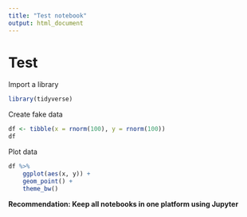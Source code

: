 ```yaml
---
title: "Test notebook"
output: html_document
---
```


# Test

Import a library

```r
library(tidyverse)
```

Create fake data

```r
df <- tibble(x = rnorm(100), y = rnorm(100))
df
```

Plot data

```r
df %>%
    ggplot(aes(x, y)) +
    geom_point() +
    theme_bw()
```

**Recommendation: Keep all notebooks in one platform using Jupyter**